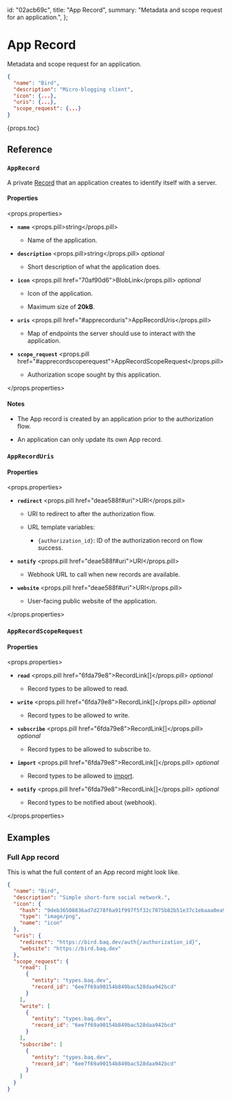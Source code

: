   id: "02acb69c",
  title: "App Record",
  summary: "Metadata and scope request for an application.",
};

# App Record

Metadata and scope request for an application.

```json
{
  "name": "Bird",
  "description": "Micro-blogging client",
  "icon": {...},
  "uris": {...},
  "scope_request": {...}
}
```

{props.toc}

## Reference

### `AppRecord`

A private [Record](01735953) that an application creates to identify itself with a server.

#### Properties

<props.properties>

- **`name`** <props.pill>string</props.pill>

  - Name of the application.

- **`description`** <props.pill>string</props.pill> _optional_

  - Short description of what the application does.

- **`icon`** <props.pill href="70af90d6">BlobLink</props.pill> _optional_

  - Icon of the application.

  - Maximum size of **20kB**.

- **`uris`** <props.pill href="#apprecorduris">AppRecordUris</props.pill>

  - Map of endpoints the server should use to interact with the application.

- **`scope_request`** <props.pill href="#apprecordscoperequest">AppRecordScopeRequest</props.pill>

  - Authorization scope sought by this application.

</props.properties>

#### Notes

- The App record is created by an application prior to the authorization flow.

- An application can only update its own App record.

### `AppRecordUris`

#### Properties

<props.properties>

- **`redirect`** <props.pill href="deae588f#uri">URI</props.pill>

  - URI to redirect to after the authorization flow.

  - URL template variables:

    - `{authorization_id}`: ID of the authorization record on flow success.

- **`notify`** <props.pill href="deae588f#uri">URI</props.pill>

  - Webhook URL to call when new records are available.

- **`website`** <props.pill href="deae588f#uri">URI</props.pill>

  - User-facing public website of the application.

</props.properties>

### `AppRecordScopeRequest`

#### Properties

<props.properties>

- **`read`** <props.pill href="6fda79e8">RecordLink[]</props.pill> _optional_

  - Record types to be allowed to read.

- **`write`** <props.pill href="6fda79e8">RecordLink[]</props.pill> _optional_

  - Record types to be allowed to write.

- **`subscribe`** <props.pill href="6fda79e8">RecordLink[]</props.pill> _optional_

  - Record types to be allowed to subscribe to.

- **`import`** <props.pill href="6fda79e8">RecordLink[]</props.pill> _optional_

  - Record types to be allowed to [import](/todo).

- **`notify`** <props.pill href="6fda79e8">RecordLink[]</props.pill> _optional_

  - Record types to be notified about (webhook).

</props.properties>

## Examples

### Full App record

This is what the full content of an App record might look like.

```json
{
  "name": "Bird",
  "description": "Simple short-form social network.",
  "icon": {
    "hash": "9deb36508836ad7d278f6a91f997f5f32c7075b82b51e37c1ebaaa0ea9ea7942",
    "type": "image/png",
    "name": "icon"
  },
  "uris": {
    "redirect": "https://bird.baq.dev/auth{/authorization_id}",
    "website": "https://bird.baq.dev"
  },
  "scope_request": {
    "read": [
      {
        "entity": "types.baq.dev",
        "record_id": "6ee7f69a90154b849bac528daa942bcd"
      }
    ],
    "write": [
      {
        "entity": "types.baq.dev",
        "record_id": "6ee7f69a90154b849bac528daa942bcd"
      }
    ],
    "subscribe": [
      {
        "entity": "types.baq.dev",
        "record_id": "6ee7f69a90154b849bac528daa942bcd"
      }
    ]
  }
}
```
